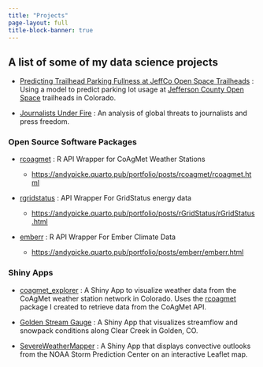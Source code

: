 ```yaml
---
title: "Projects"
page-layout: full
title-block-banner: true
---
```


## A list of some of my data science projects

-   [Predicting Trailhead Parking Fullness at JeffCo Open Space Trailheads](https://github.com/andypicke/JeffCo-OpenSpace-LotSpot-Analysis) : Using a model to predict parking lot usage at [Jefferson County Open Space](https://www.jeffco.us/open-space) trailheads in Colorado.

-   [Journalists Under Fire](https://github.com/andypicke/Journalists-Under-Fire) : An analysis of global threats to journalists and press freedom.

### Open Source Software Packages

-   [rcoagmet](https://github.com/andypicke/rcoagmet) : R API Wrapper for CoAgMet Weather Stations

    -   <https://andypicke.quarto.pub/portfolio/posts/rcoagmet/rcoagmet.html>

-   [rgridstatus](https://github.com/andypicke/rgridstatus) : API Wrapper For GridStatus energy data

    -   <https://andypicke.quarto.pub/portfolio/posts/rGridStatus/rGridStatus.html>

-   [emberr](https://github.com/andypicke/emberr) : R API Wrapper For Ember Climate Data

    -   <https://andypicke.quarto.pub/portfolio/posts/emberr/emberr.html>

### Shiny Apps

-   [coagmet_explorer](https://andypicke.shinyapps.io/coagmet_explorer/) : A Shiny App to visualize weather data from the CoAgMet weather station network in Colorado. Uses the [rcoagmet](https://github.com/andypicke/rcoagmet) package I created to retrieve data from the CoAgMet API.

-   [Golden Stream Gauge](https://andypicke.shinyapps.io/GoldenStreamGauge/) : A Shiny App that visualizes streamflow and snowpack conditions along Clear Creek in Golden, CO.

-   [SevereWeatherMapper](https://andypicke.shinyapps.io/SevereWeatherMapper/) : A Shiny App that displays convective outlooks from the NOAA Storm Prediction Center on an interactive Leaflet map.
